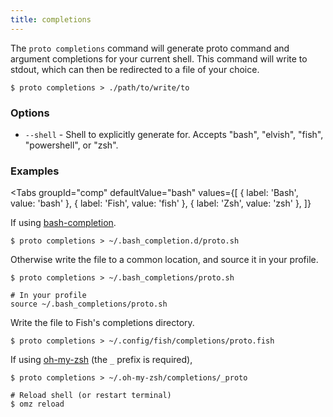 ```yaml
---
title: completions
---
```



The `proto completions` command will generate proto command and argument completions for your
current shell. This command will write to stdout, which can then be redirected to a file of your
choice.

```shell
$ proto completions > ./path/to/write/to
```

### Options

- `--shell` - Shell to explicitly generate for. Accepts "bash", "elvish", "fish", "powershell", or
  "zsh".

### Examples

<Tabs
  groupId="comp"
  defaultValue="bash"
  values={[
    { label: 'Bash', value: 'bash' },
    { label: 'Fish', value: 'fish' },
    { label: 'Zsh', value: 'zsh' },
  ]}
>
<TabItem value="bash">

If using [bash-completion](https://github.com/scop/bash-completion).

```shell
$ proto completions > ~/.bash_completion.d/proto.sh
```

Otherwise write the file to a common location, and source it in your profile.

```shell
$ proto completions > ~/.bash_completions/proto.sh

# In your profile
source ~/.bash_completions/proto.sh
```

</TabItem>
<TabItem value="fish">

Write the file to Fish's completions directory.

```shell
$ proto completions > ~/.config/fish/completions/proto.fish
```

</TabItem>
<TabItem value="zsh">

If using [oh-my-zsh](https://ohmyz.sh/) (the `_` prefix is required),

```shell
$ proto completions > ~/.oh-my-zsh/completions/_proto

# Reload shell (or restart terminal)
$ omz reload
```

</TabItem>
</Tabs>
